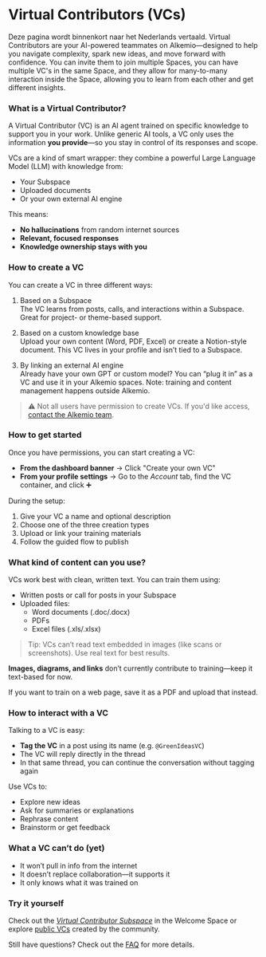 # Virtual Contributors (VCs)

Deze pagina wordt binnenkort naar het Nederlands vertaald. Virtual Contributors are your AI-powered teammates on Alkemio—designed to help you navigate complexity, spark new ideas, and move forward with confidence.
You can invite them to join multiple Spaces, you can have multiple VC's in the same Space, 
and they allow for many-to-many interaction inside the Space, allowing you to learn from each other and get different insights.

### What is a Virtual Contributor?

A Virtual Contributor (VC) is an AI agent trained on specific knowledge to support you in your work. Unlike generic AI tools, a VC only uses the information **you provide**—so you stay in control of its responses and scope.

VCs are a kind of smart wrapper: they combine a powerful Large Language Model (LLM) with knowledge from:

- Your Subspace
- Uploaded documents
- Or your own external AI engine

This means:

- **No hallucinations** from random internet sources
- **Relevant, focused responses**
- **Knowledge ownership stays with you**

### How to create a VC

You can create a VC in three different ways:

1. Based on a Subspace\
   The VC learns from posts, calls, and interactions within a Subspace. Great for project- or theme-based support.

2. Based on a custom knowledge base\
   Upload your own content (Word, PDF, Excel) or create a Notion-style document. This VC lives in your profile and isn’t tied to a Subspace.

3. By linking an external AI engine\
   Already have your own GPT or custom model? You can “plug it in” as a VC and use it in your Alkemio spaces. Note: training and content management happens outside Alkemio.

> ⚠️ Not all users have permission to create VCs. If you'd like access, [contact the Alkemio team](/support).

### How to get started

Once you have permissions, you can start creating a VC:

- **From the dashboard banner** → Click "Create your own VC"
- **From your profile settings** → Go to the _Account_  tab, find the VC container, and click ➕

During the setup:

1. Give your VC a name and optional description
2. Choose one of the three creation types
3. Upload or link your training materials
4. Follow the guided flow to publish

### What kind of content can you use?

VCs work best with clean, written text. You can train them using:

- Written posts or call for posts in your Subspace
- Uploaded files:
  - Word documents (.doc/.docx)
  - PDFs
  - Excel files (.xls/.xlsx)

> Tip: VCs can’t read text embedded in images (like scans or screenshots). Use real text for best results.

**Images, diagrams, and links** don’t currently contribute to training—keep it text-based for now.

If you want to train on a web page, save it as a PDF and upload that instead.

### How to interact with a VC

Talking to a VC is easy:

- **Tag the VC** in a post using its name (e.g. `@GreenIdeasVC`)
- The VC will reply directly in the thread
- In that same thread, you can continue the conversation without tagging again

Use VCs to:

- Explore new ideas
- Ask for summaries or explanations
- Rephrase content
- Brainstorm or get feedback

### What a VC can’t do (yet)

- It won’t pull in info from the internet
- It doesn’t replace collaboration—it supports it
- It only knows what it was trained on

### Try it yourself

Check out the [_Virtual Contributor Subspace_](https://alkem.io/welcome-space/challenges/virtualcontributors) in the Welcome Space or explore [public VCs](https://alkem.io/contributors) created by the community.

Still have questions? Check out the [FAQ](/faq) for more details.
